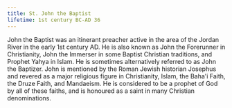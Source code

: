 ```yaml
---
title: St. John the Baptist
lifetime: 1st century BC-AD 36
---
```


John the Baptist was an itinerant preacher active in the area of the Jordan
River in the early 1st century AD. He is also known as John the Forerunner in Christianity, John the
Immerser in some Baptist Christian traditions, and Prophet Yahya in Islam. He is sometimes alternatively
referred to as John the Baptizer. John is mentioned by the Roman Jewish historian Josephus and revered as
a major religious figure in Christianity, Islam, the Baha'i Faith, the Druze Faith, and Mandaeism. He is
considered to be a prophet of God by all of these faiths, and is honoured as a saint in many Christian
denominations.
